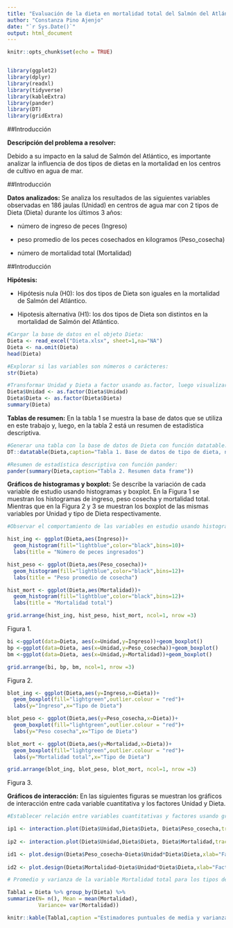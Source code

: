 ```yaml
---
title: "Evaluación de la dieta en mortalidad total del Salmón del Atlántico"
author: "Constanza Pino Ajenjo"
date: "`r Sys.Date()`"
output: html_document
---
```


```r
knitr::opts_chunk$set(echo = TRUE)


library(ggplot2)
library(dplyr)
library(readxl)
library(tidyverse)
library(kableExtra)
library(pander)
library(DT)
library(gridExtra)
```

##Introducción

**Descripción del problema a resolver:** 

Debido a su impacto en la salud de Salmón del Atlántico, es importante analizar la influencia de dos tipos de dietas en la mortalidad en los centros de cultivo en agua de mar.

##Introducción

**Datos analizados:** 
Se analiza los resultados de las siguientes variables observadas en 186 jaulas (Unidad) en centros de agua mar con 2 tipos de Dieta (Dieta) durante los últimos 3 años: 

- número de ingreso de peces (Ingreso)

- peso promedio de los peces cosechados en kilogramos (Peso_cosecha)

- número de mortalidad total (Mortalidad) 

##Introducción

**Hipótesis:**

- Hipótesis nula (H0): los dos tipos de Dieta son iguales en la mortalidad de Salmón del Atlántico.

- Hipotesis alternativa (H1): los dos tipos de Dieta son distintos en la mortalidad de Salmón del Atlántico.



```r

#Cargar la base de datos en el objeto Dieta:
Dieta <- read_excel("Dieta.xlsx", sheet=1,na="NA")
Dieta <- na.omit(Dieta)
head(Dieta)

#Explorar si las variables son números o carácteres:
str(Dieta)

#Transformar Unidad y Dieta a factor usando as.factor, luego visualizar que Unidad y Dieta estén transformados adecuadamente a factor y que los datos están balanceados:
Dieta$Unidad <- as.factor(Dieta$Unidad)
Dieta$Dieta <- as.factor(Dieta$Dieta)
summary(Dieta)

```
**Tablas de resumen:**
En la tabla 1 se muestra la base de datos que se utiliza en este trabajo y, luego, en la tabla 2 está un resumen de estadística descriptiva.

```r

#Generar una tabla con la base de datos de Dieta con función datatable:
DT::datatable(Dieta,caption="Tabla 1. Base de datos de tipo de dieta, número de peces ingresados, peso cosecha y número de mortalidad total por Unidad")

#Resumen de estadística descriptiva con función pander:
pander(summary(Dieta,caption="Tabla 2. Resumen data frame"))

```

**Gráficos de histogramas y boxplot:**
Se describe la variación de cada variable de estudio usando histogramas y boxplot. En la Figura 1 se muestran los histogramas de ingreso, peso cosecha y mortalidad total. Mientras que en la Figura 2 y 3 se muestran los boxplot de las mismas variables por Unidad y tipo de Dieta respectivamente.

```r
#Observar el comportamiento de las variables en estudio usando histogramas y boxplot (valor atípico se muestra en punto de color rojo):

hist_ing <- ggplot(Dieta,aes(Ingreso))+
  geom_histogram(fill="lightblue",color="black",bins=10)+
  labs(title = "Número de peces ingresados")

hist_peso <- ggplot(Dieta,aes(Peso_cosecha))+
  geom_histogram(fill="lightblue",color="black",bins=12)+
  labs(title = "Peso promedio de cosecha")

hist_mort <- ggplot(Dieta,aes(Mortalidad))+
  geom_histogram(fill="lightblue",color="black",bins=12)+
  labs(title = "Mortalidad total")

grid.arrange(hist_ing, hist_peso, hist_mort, ncol=1, nrow =3)

```
Figura 1.

```r

bi <-ggplot(data=Dieta, aes(x=Unidad,y=Ingreso))+geom_boxplot()
bp <-ggplot(data=Dieta, aes(x=Unidad,y=Peso_cosecha))+geom_boxplot()
bm <-ggplot(data=Dieta, aes(x=Unidad,y=Mortalidad))+geom_boxplot()

grid.arrange(bi, bp, bm, ncol=1, nrow =3)
```
Figura 2.

```r

blot_ing <- ggplot(Dieta,aes(y=Ingreso,x=Dieta))+
  geom_boxplot(fill="lightgreen",outlier.colour = "red")+
  labs(y="Ingreso",x="Tipo de Dieta")

blot_peso <- ggplot(Dieta,aes(y=Peso_cosecha,x=Dieta))+
  geom_boxplot(fill="lightgreen",outlier.colour = "red")+
  labs(y="Peso cosecha",x="Tipo de Dieta")

blot_mort <- ggplot(Dieta,aes(y=Mortalidad,x=Dieta))+
  geom_boxplot(fill="lightgreen",outlier.colour = "red")+
  labs(y="Mortalidad total",x="Tipo de Dieta")

grid.arrange(blot_ing, blot_peso, blot_mort, ncol=1, nrow =3)
```
Figura 3.


**Gráficos de interacción:**
En las siguientes figuras se muestran los gráficos de interacción entre cada variable cuantitativa y los factores Unidad y Dieta.

```r
#Establecer relación entre variables cuantitativas y factores usando gráficas de correlación, boxplot, interacción o de tamaño de los efectos:

ip1 <- interaction.plot(Dieta$Unidad,Dieta$Dieta, Dieta$Peso_cosecha,trace.label="Dieta",fun=mean, xlab="Unidad",ylab="Peso cosecha",type="b", col= c("black", "blue"),pch=c(19,17))
 
ip2 <- interaction.plot(Dieta$Unidad,Dieta$Dieta, Dieta$Mortalidad,trace.label="Dieta",fun=mean,xlab="Unidad",ylab="Mortalidad total",type="b", col= c("black", "blue"),pch=c(19,17))

```


```r
id1 <- plot.design(Dieta$Peso_cosecha~Dieta$Unidad*Dieta$Dieta,xlab="Factores", ylab="Peso cosecha")
 
id2 <- plot.design(Dieta$Mortalidad~Dieta$Unidad*Dieta$Dieta,xlab="Factores", ylab="Mortalidad total")

```


```r
# Promedio y varianza de la variable Mortalidad total para los tipos de Dieta. 

Tabla1 = Dieta %>% group_by(Dieta) %>%
summarize(N= n(), Mean = mean(Mortalidad),
          Variance= var(Mortalidad))

knitr::kable(Tabla1,caption ="Estimadores puntuales de media y varianza de Mortalidad total para los tipos de Dieta")
```


```r



```
